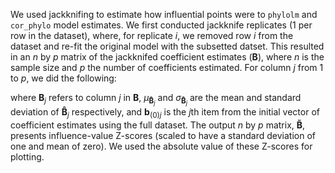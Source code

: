 

We used jackknifing to estimate how influential points were to `phylolm` 
and `cor_phylo` model estimates.
We first conducted jackknife replicates (1 per row in the dataset), where, for
replicate $i$, we removed row $i$ from the dataset and re-fit the original model
with the subsetted datset.
This resulted in an $n$ by $p$ matrix of the jackknifed coefficient estimates
($\mathbf{B}$), 
where $n$ is the sample size and $p$ the number of coefficients estimated.
For column $j$ from 1 to $p$, we did the following:

\begin{equation}
\label{eq:jackknife}
\begin{split}
    \mathbf{\hat{B}}_j &= \mathbf{B}_j - \mathbf{b}_{(0)j} \\
    \mathbf{\tilde{B}}_j &= \frac{ \mathbf{\hat{B}}_j - \mu_{\mathbf{\hat{B}}_j} }{ 
        \sigma_{\mathbf{\hat{B}}_j} }
\end{split}
\end{equation}

where $\mathbf{B}_j$ refers to column $j$ in $\mathbf{B}$,
$\mu_{\mathbf{\hat{B}}_j}$ and $\sigma_{\mathbf{\hat{B}}_j}$ are the mean and 
standard deviation of $\mathbf{\hat{B}}_j$ respectively,
and $\mathbf{b}_{(0)j}$ is the $j$th item from the initial vector of coefficient 
estimates using the full dataset.
The output $n$ by $p$ matrix, $\mathbf{\tilde{B}}$, presents influence-value
Z-scores (scaled to have a standard deviation of one and mean of zero).
We used the absolute value of these Z-scores for plotting.


